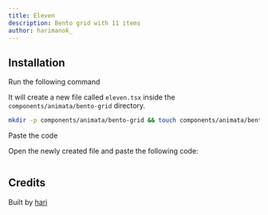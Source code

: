 ```yaml
---
title: Eleven
description: Bento grid with 11 items
author: harimanok_
---
```


<ComponentPreview name="bento-grid-eleven--docs" />

## Installation

<Steps>
<Step>Run the following command</Step>

It will create a new file called `eleven.tsx` inside the `components/animata/bento-grid` directory.

```bash
mkdir -p components/animata/bento-grid && touch components/animata/bento-grid/eleven.tsx
```

<Step>Paste the code</Step>

Open the newly created file and paste the following code:

```jsx file=<rootDir>/animata/bento-grid/eleven.tsx

```

</Steps>

## Credits

Built by [hari](https://github.com/hari)
